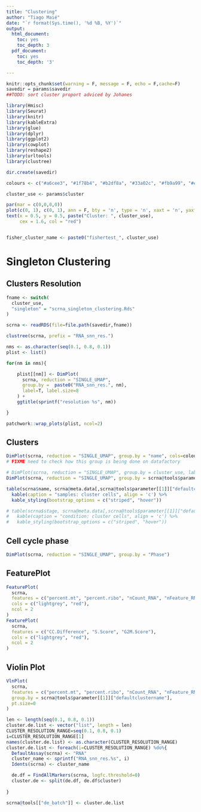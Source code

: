 ```yaml
---
title: "Clustering"
author: "Tiago Maié"
date: "`r format(Sys.time(), '%d %B, %Y')`"
output:
  html_document:
    toc: yes
    toc_depth: 3
  pdf_document:
    toc: yes
    toc_depth: '3'

---
```


```r
knitr::opts_chunk$set(warning = F, message = F, echo = F,cache=F)
savedir = params$savedir
##TODO: sort cluster proport adviced by Johanes
```


```r
library(Hmisc)
library(Seurat)
library(knitr)
library(kableExtra)
library(glue)
library(dplyr)
library(ggplot2)
library(cowplot)
library(reshape2)
library(urltools)
library(clustree)

dir.create(savedir)

colours <- c("#a6cee3", "#1f78b4", "#b2df8a", "#33a02c", "#fb9a99", "#e31a1c", "#fdbf6f", "#ff7f00", "#cab2d6", "#6a3d9a", "#ffff99")

cluster_use <- params$cluster

par(mar = c(0,0,0,0))
plot(c(0, 1), c(0, 1), ann = F, bty = 'n', type = 'n', xaxt = 'n', yaxt = 'n')
text(x = 0.5, y = 0.5, paste("Cluster: ", cluster_use),
     cex = 1.6, col = "red")


fisher_cluster_name <- paste0("fishertest_", cluster_use)
```

# Singleton Clustering

## Clusters Resolution
```r
fname <- switch(
  cluster_use,
  "singleton" = "scrna_singleton_clustering.Rds"
)

scrna <- readRDS(file=file.path(savedir,fname))

clustree(scrna, prefix = "RNA_snn_res.")

```
```r
nms <- as.character(seq(0.1, 0.8, 0.1))
plist <- list()

for(nm in nms){

    plist[[nm]] <- DimPlot(
      scrna, reduction = "SINGLE_UMAP",
      group.by =  paste0("RNA_snn_res.", nm),
      label=T, label.size=8
    ) +
    ggtitle(sprintf("resolution %s", nm))

}

patchwork::wrap_plots(plist, ncol=2)
```

## Clusters
```r

DimPlot(scrna, reduction = "SINGLE_UMAP", group.by = "name", cols=colours, label=TRUE, label.size=8)
# FIXME need to check how this group is being done on datafactory
```
```r
# DimPlot(scrna, reduction = "SINGLE_UMAP", group.by = cluster_use, label=TRUE, label.size=8)
DimPlot(scrna, reduction = "SINGLE_UMAP", group.by = scrna@tools$parameter[[1]]["defaultclustername"], label=TRUE, label.size=8)
```
```r
table(scrna$name, scrna@meta.data[,scrna@tools$parameter[[1]]["defaultclustername"]]) %>%
  kable(caption = "samples: cluster cells", align = 'c') %>%
  kable_styling(bootstrap_options = c("striped", "hover"))

# table(scrna$stage, scrna@meta.data[,scrna@tools$parameter[[1]]["defaultclustername"]]) %>%
#   kable(caption = "condition: cluster cells", align = 'c') %>%
#   kable_styling(bootstrap_options = c("striped", "hover"))

```

## Cell cycle phase
```r
DimPlot(scrna, reduction = "SINGLE_UMAP", group.by = "Phase")
```

## FeaturePlot
```r
FeaturePlot(
  scrna,
  features = c("percent.mt", "percent.ribo", "nCount_RNA", "nFeature_RNA"),
  cols = c("lightgrey", "red"),
  ncol = 2
)
FeaturePlot(
  scrna,
  features = c("CC.Difference", "S.Score", "G2M.Score"),
  cols = c("lightgrey", "red"),
  ncol = 2
)
```

## Violin Plot
```r
VlnPlot(
  scrna,
  features = c("percent.mt", "percent.ribo", "nCount_RNA", "nFeature_RNA", "CC.Difference", "S.Score", "G2M.Score"),
  group.by = scrna@tools$parameter[[1]]["defaultclustername"],
  pt.size=0
)
```

```r
len <- length(seq(0.1, 0.8, 0.1))
cluster.de.list <- vector("list", length = len)
CLUSTER_RESOLUTION_RANGE=seq(0.1, 0.8, 0.1)
i=CLUSTER_RESOLUTION_RANGE[1]
names(cluster.de.list) <- as.character(CLUSTER_RESOLUTION_RANGE)
cluster.de.list <- foreach(i=CLUSTER_RESOLUTION_RANGE) %do%{
  DefaultAssay(scrna) <- "RNA"
  cluster_name <- sprintf("RNA_snn_res.%s", i)
  Idents(scrna) <- cluster_name

  de.df = FindAllMarkers(scrna, logfc.threshold=0)
  cluster.de <- split(de.df, de.df$cluster)
  
}

scrna@tools[["de_batch"]] <- cluster.de.list

```
